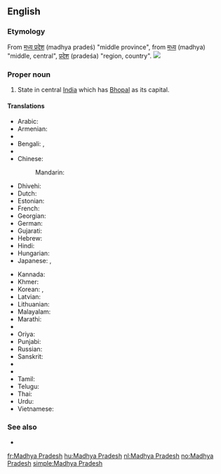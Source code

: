==English==
{{wikipedia}}

===Etymology===
From {{etyl|hi|en}} [[मध्य प्रदेश]] (madhya pradeś) "middle province", from {{etyl|sa|en}} [[मध्य]] (madhya) "middle, central",  [[प्रदेश]] (pradeśa) "region, country".
[[Image:Madhya Pradesh in India (disputed hatched).svg|thumb|]]

===Proper noun===
{{en-proper noun|head=[[Madhya]] [[Pradesh]]}}

# State in central [[India]] which has [[Bhopal]] as its capital.

====Translations====
{{trans-top|Madhya Pradesh, India}}
* Arabic: {{t|ar|ماديا براديش|m|tr=maadya bradiish}}
* Armenian: {{t|hy|Մադհյա Պրադեշ|tr=Madhya Pradeš}}
* {{trreq|as}}
* Bengali: {{t|bn|মধ্যপ্রদেশ|sc=Beng}}, {{t|bn|মধ্য প্রদেশ|sc=Beng}}
* {{trreq|hne}}
* Chinese:
*: Mandarin: {{t+|cmn|中央邦|tr=Zhōngyāng-bāng|sc=Hani}}
* Dhivehi: {{t|dv|މަދްޔަ ޕްރަދޭޝް|sc=Thaa}}
* Dutch: {{t+|nl|Madhya Pradesh}}
* Estonian: {{t|et|Madhya Pradesh}}
* French: {{t+|fr|Madhya Pradesh|m}}
* Georgian: {{t|ka|მადჰია-პრადეში|sc=Geor}}
* German: {{t|de|Madhya Pradesh|n}}
* Gujarati: {{t|gu|મધ્ય પ્રદેશ|sc=Gujr}}
* Hebrew: {{t|he|מאדהיה פראדש}}
* Hindi: {{t+|hi|मध्य प्रदेश|tr=madhya pradeś}}
* Hungarian: {{t|hu|Madhja Prades}}
* Japanese: {{t|ja|マディヤ・プラデーシュ州|tr=Madhiya-Puradēshu-shū}}, {{t|ja|マディヤ・プラデーシュ|tr=Madhiya-Puradēshu}}
{{trans-mid}}
* Kannada: {{t|kn|ಮಧ್ಯ ಪ್ರದೇಶ|tr=madhya pradēś|sc=Knda}}
* Khmer: {{t|km|មធ្យប្រទេឝ|sc=Khmr|tr=matya prɑtɛɛsh}}
* Korean: {{t|ko|마디아프라데시 주|tr=Madiapeuradesi ju|sc=Hang}}, {{t|ko|마디아프라데시|tr=Madiapeuradesi|sc=Hang}}
* Latvian: {{t|lv|Madhja Pradēša}}
* Lithuanian: {{t|lt|Madhja Pradešas}}
* Malayalam: {{t|ml|മധ്യപ്രദേശ്‌|sc=Mlym}}
* Marathi: {{t|mr|मध्यप्रदेश|tr=madhyapradēś|sc=Deva}}
* {{trreq|lus}}
* Oriya: {{t|or|ମଧ୍ୟ ପ୍ରଦେଶ|sc=Orya}}
* Punjabi: {{t|pa|ਮੱਧ ਪ੍ਰਦੇਸ਼|sc=Guru}}
* Russian: {{t|ru|Мадхья-Прадеш|m|tr=Mádx'ja-Pradéš}}
* Sanskrit: {{t|sa|मध्य प्रदेश}}
* {{trreq|sat}}
* {{trreq|sip}}
* Tamil: {{t|ta|மத்தியப் பிரதேசம்|tr=mattiyap piratēcam|sc=Taml}}
* Telugu: {{t+|te|మధ్య ప్రదేశ్}}
* Thai: {{t|th|รัฐมัธยประเทศ|tr=rát máttáyá-bpràtâyt}}
* Urdu: {{t|ur|مدھیہ پردیش|tr=madhya pradeś}}
* Vietnamese: {{t|vi|Madhya Pradesh}}
{{trans-bottom}}

===See also===
* {{list:states of India/en}}

[[fr:Madhya Pradesh]]
[[hu:Madhya Pradesh]]
[[nl:Madhya Pradesh]]
[[no:Madhya Pradesh]]
[[simple:Madhya Pradesh]]